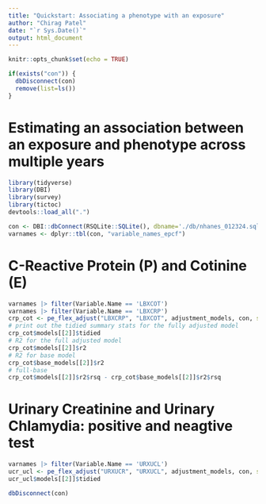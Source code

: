 ```yaml
---
title: "Quickstart: Associating a phenotype with an exposure"
author: "Chirag Patel"
date: "`r Sys.Date()`"
output: html_document
---
```


```r
knitr::opts_chunk$set(echo = TRUE)
```


```r
if(exists("con")) {
  dbDisconnect(con)
  remove(list=ls())
}

```

# Estimating an association between an exposure and phenotype across multiple years


```r
library(tidyverse)
library(DBI)
library(survey)
library(tictoc)
devtools::load_all(".")
```

```r
con <- DBI::dbConnect(RSQLite::SQLite(), dbname='./db/nhanes_012324.sqlite')
varnames <- dplyr::tbl(con, "variable_names_epcf") 
```


# C-Reactive Protein (P) and Cotinine (E)
```r
varnames |> filter(Variable.Name == 'LBXCOT')
varnames |> filter(Variable.Name == 'LBXCRP')
crp_cot <- pe_flex_adjust("LBXCRP", "LBXCOT", adjustment_models, con, scale_p=T)
# print out the tidied summary stats for the fully adjusted model
crp_cot$models[[2]]$tidied
# R2 for the full adjusted model
crp_cot$models[[2]]$r2
# R2 for base model
crp_cot$base_models[[2]]$r2
# full-base
crp_cot$models[[2]]$r2$rsq - crp_cot$base_models[[2]]$r2$rsq
```


# Urinary Creatinine and Urinary Chlamydia: positive and neagtive test
```r
varnames |> filter(Variable.Name == 'URXUCL')
ucr_ucl <- pe_flex_adjust("URXUCR", "URXUCL", adjustment_models, con, scale_p=T, scale_e=F, logxform_e = F, exposure_levels = c(1,2))
ucr_ucl$models[[2]]$tidied
```

```r
dbDisconnect(con)
```
